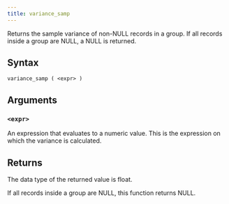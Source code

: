 ```yaml
---
title: variance_samp
---
```


Returns the sample variance of non-NULL records in a group. If all records inside a group are NULL, a NULL is returned.

## Syntax

```scopeql
variance_samp ( <expr> )
```

## Arguments

### `<expr>`

An expression that evaluates to a numeric value. This is the expression on which the variance is calculated.

## Returns

The data type of the returned value is float.

If all records inside a group are NULL, this function returns NULL.
